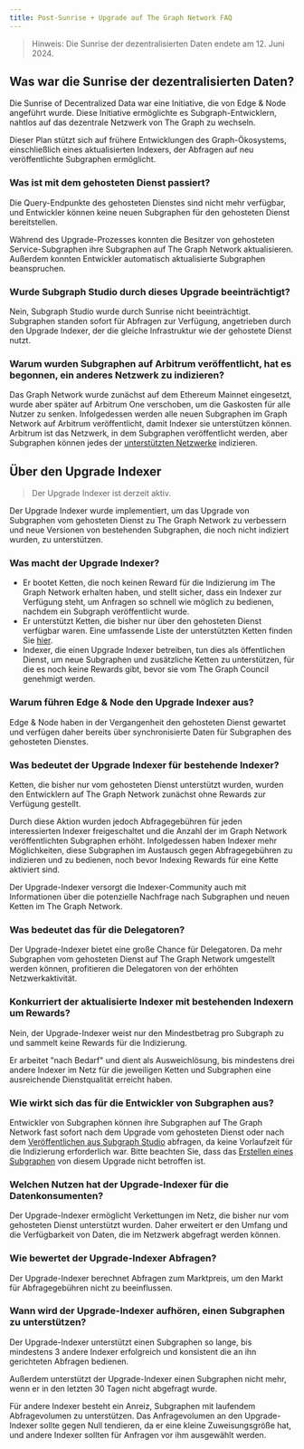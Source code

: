 ```yaml
---
title: Post-Sunrise + Upgrade auf The Graph Network FAQ
---
```


> Hinweis: Die Sunrise der dezentralisierten Daten endete am 12. Juni 2024.

## Was war die Sunrise der dezentralisierten Daten?

Die Sunrise of Decentralized Data war eine Initiative, die von Edge & Node angeführt wurde. Diese Initiative ermöglichte es Subgraph-Entwicklern, nahtlos auf das dezentrale Netzwerk von The Graph zu wechseln.

Dieser Plan stützt sich auf frühere Entwicklungen des Graph-Ökosystems, einschließlich eines aktualisierten Indexers, der Abfragen auf neu veröffentlichte Subgraphen ermöglicht.

### Was ist mit dem gehosteten Dienst passiert?

Die Query-Endpunkte des gehosteten Dienstes sind nicht mehr verfügbar, und Entwickler können keine neuen Subgraphen für den gehosteten Dienst bereitstellen.

Während des Upgrade-Prozesses konnten die Besitzer von gehosteten Service-Subgraphen ihre Subgraphen auf The Graph Network aktualisieren. Außerdem konnten Entwickler automatisch aktualisierte Subgraphen beanspruchen.

### Wurde Subgraph Studio durch dieses Upgrade beeinträchtigt?

Nein, Subgraph Studio wurde durch Sunrise nicht beeinträchtigt. Subgraphen standen sofort für Abfragen zur Verfügung, angetrieben durch den Upgrade Indexer, der die gleiche Infrastruktur wie der gehostete Dienst nutzt.

### Warum wurden Subgraphen auf Arbitrum veröffentlicht, hat es begonnen, ein anderes Netzwerk zu indizieren?

Das Graph Network wurde zunächst auf dem Ethereum Mainnet eingesetzt, wurde aber später auf Arbitrum One verschoben, um die Gaskosten für alle Nutzer zu senken. Infolgedessen werden alle neuen Subgraphen im Graph Network auf Arbitrum veröffentlicht, damit Indexer sie unterstützen können. Arbitrum ist das Netzwerk, in dem Subgraphen veröffentlicht werden, aber Subgraphen können jedes der [unterstützten Netzwerke](/supported-networks/) indizieren.

## Über den Upgrade Indexer

> Der Upgrade Indexer ist derzeit aktiv.

Der Upgrade Indexer wurde implementiert, um das Upgrade von Subgraphen vom gehosteten Dienst zu The Graph Network zu verbessern und neue Versionen von bestehenden Subgraphen, die noch nicht indiziert wurden, zu unterstützen.

### Was macht der Upgrade Indexer?

- Er bootet Ketten, die noch keinen Reward für die Indizierung im The Graph Network erhalten haben, und stellt sicher, dass ein Indexer zur Verfügung steht, um Anfragen so schnell wie möglich zu bedienen, nachdem ein Subgraph veröffentlicht wurde.
- Er unterstützt Ketten, die bisher nur über den gehosteten Dienst verfügbar waren. Eine umfassende Liste der unterstützten Ketten finden Sie [hier](/supported-networks/).
- Indexer, die einen Upgrade Indexer betreiben, tun dies als öffentlichen Dienst, um neue Subgraphen und zusätzliche Ketten zu unterstützen, für die es noch keine Rewards gibt, bevor sie vom The Graph Council genehmigt werden.

### Warum führen Edge & Node den Upgrade Indexer aus?

Edge & Node haben in der Vergangenheit den gehosteten Dienst gewartet und verfügen daher bereits über synchronisierte Daten für Subgraphen des gehosteten Dienstes.

### Was bedeutet der Upgrade Indexer für bestehende Indexer?

Ketten, die bisher nur vom gehosteten Dienst unterstützt wurden, wurden den Entwicklern auf The Graph Network zunächst ohne Rewards zur Verfügung gestellt.

Durch diese Aktion wurden jedoch Abfragegebühren für jeden interessierten Indexer freigeschaltet und die Anzahl der im Graph Network veröffentlichten Subgraphen erhöht. Infolgedessen haben Indexer mehr Möglichkeiten, diese Subgraphen im Austausch gegen Abfragegebühren zu indizieren und zu bedienen, noch bevor Indexing Rewards für eine Kette aktiviert sind.

Der Upgrade-Indexer versorgt die Indexer-Community auch mit Informationen über die potenzielle Nachfrage nach Subgraphen und neuen Ketten im The Graph Network.

### Was bedeutet das für die Delegatoren?

Der Upgrade-Indexer bietet eine große Chance für Delegatoren. Da mehr Subgraphen vom gehosteten Dienst auf The Graph Network umgestellt werden können, profitieren die Delegatoren von der erhöhten Netzwerkaktivität.

### Konkurriert der aktualisierte Indexer mit bestehenden Indexern um Rewards?

Nein, der Upgrade-Indexer weist nur den Mindestbetrag pro Subgraph zu und sammelt keine Rewards für die Indizierung.

Er arbeitet "nach Bedarf" und dient als Ausweichlösung, bis mindestens drei andere Indexer im Netz für die jeweiligen Ketten und Subgraphen eine ausreichende Dienstqualität erreicht haben.

### Wie wirkt sich das für die Entwickler von Subgraphen aus?

Entwickler von Subgraphen können ihre Subgraphen auf The Graph Network fast sofort nach dem Upgrade vom gehosteten Dienst oder nach dem [Veröffentlichen aus Subgraph Studio](/subgraphs/developing/publishing/publishing-a-subgraph/) abfragen, da keine Vorlaufzeit für die Indizierung erforderlich war. Bitte beachten Sie, dass das [Erstellen eines Subgraphen](/developing/creating-a-subgraph/) von diesem Upgrade nicht betroffen ist.

### Welchen Nutzen hat der Upgrade-Indexer für die Datenkonsumenten?

Der Upgrade-Indexer ermöglicht Verkettungen im Netz, die bisher nur vom gehosteten Dienst unterstützt wurden. Daher erweitert er den Umfang und die Verfügbarkeit von Daten, die im Netzwerk abgefragt werden können.

### Wie bewertet der Upgrade-Indexer Abfragen?

Der Upgrade-Indexer berechnet Abfragen zum Marktpreis, um den Markt für Abfragegebühren nicht zu beeinflussen.

### Wann wird der Upgrade-Indexer aufhören, einen Subgraphen zu unterstützen?

Der Upgrade-Indexer unterstützt einen Subgraphen so lange, bis mindestens 3 andere Indexer erfolgreich und konsistent die an ihn gerichteten Abfragen bedienen.

Außerdem unterstützt der Upgrade-Indexer einen Subgraphen nicht mehr, wenn er in den letzten 30 Tagen nicht abgefragt wurde.

Für andere Indexer besteht ein Anreiz, Subgraphen mit laufendem Abfragevolumen zu unterstützen. Das Anfragevolumen an den Upgrade-Indexer sollte gegen Null tendieren, da er eine kleine Zuweisungsgröße hat, und andere Indexer sollten für Anfragen vor ihm ausgewählt werden.

